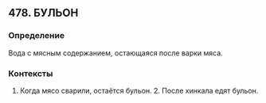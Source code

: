 ## 478. БУЛЬОН
### Определение
Вода с мясным содержанием, остающаяся после варки мяса.

### Контексты
1. Когда мясо сварили, остаётся бульон. 2. После хинкала едят бульон.

